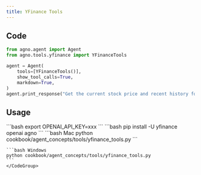 ```yaml
---
title: YFinance Tools
---
```


## Code

```python cookbook/agent_concepts/tools/yfinance_tools.py
from agno.agent import Agent
from agno.tools.yfinance import YFinanceTools

agent = Agent(
    tools=[YFinanceTools()],
    show_tool_calls=True,
    markdown=True,
)
agent.print_response("Get the current stock price and recent history for AAPL")
```

## Usage

<Steps>
  <Snippet file="create-venv-step.mdx" />

  <Step title="Set your API key">
    ```bash
    export OPENAI_API_KEY=xxx
    ```
  </Step> 

  <Step title="Install libraries">
    ```bash
    pip install -U yfinance openai agno
    ```
  </Step>

  <Step title="Run Agent">
    <CodeGroup>
    ```bash Mac
    python cookbook/agent_concepts/tools/yfinance_tools.py
    ```

    ```bash Windows
    python cookbook/agent_concepts/tools/yfinance_tools.py
    ```
    </CodeGroup>
  </Step>
</Steps>